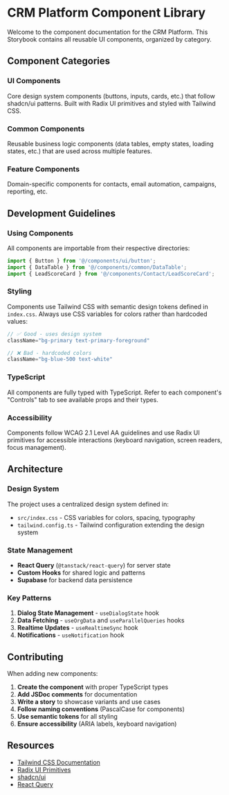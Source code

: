 
<Meta title="Introduction" />

# CRM Platform Component Library

Welcome to the component documentation for the CRM Platform. This Storybook contains
all reusable UI components, organized by category.

## Component Categories

### UI Components
Core design system components (buttons, inputs, cards, etc.) that follow shadcn/ui patterns.
Built with Radix UI primitives and styled with Tailwind CSS.

### Common Components
Reusable business logic components (data tables, empty states, loading states, etc.)
that are used across multiple features.

### Feature Components
Domain-specific components for contacts, email automation, campaigns, reporting, etc.

## Development Guidelines

### Using Components
All components are importable from their respective directories:

```typescript
import { Button } from '@/components/ui/button';
import { DataTable } from '@/components/common/DataTable';
import { LeadScoreCard } from '@/components/Contact/LeadScoreCard';
```

### Styling
Components use Tailwind CSS with semantic design tokens defined in `index.css`.
Always use CSS variables for colors rather than hardcoded values:

```typescript
// ✅ Good - uses design system
className="bg-primary text-primary-foreground"

// ❌ Bad - hardcoded colors
className="bg-blue-500 text-white"
```

### TypeScript
All components are fully typed with TypeScript. Refer to each component's
"Controls" tab to see available props and their types.

### Accessibility
Components follow WCAG 2.1 Level AA guidelines and use Radix UI primitives
for accessible interactions (keyboard navigation, screen readers, focus management).

## Architecture

### Design System
The project uses a centralized design system defined in:
- `src/index.css` - CSS variables for colors, spacing, typography
- `tailwind.config.ts` - Tailwind configuration extending the design system

### State Management
- **React Query** (`@tanstack/react-query`) for server state
- **Custom Hooks** for shared logic and patterns
- **Supabase** for backend data persistence

### Key Patterns
1. **Dialog State Management** - `useDialogState` hook
2. **Data Fetching** - `useOrgData` and `useParallelQueries` hooks
3. **Realtime Updates** - `useRealtimeSync` hook
4. **Notifications** - `useNotification` hook

## Contributing

When adding new components:

1. **Create the component** with proper TypeScript types
2. **Add JSDoc comments** for documentation
3. **Write a story** to showcase variants and use cases
4. **Follow naming conventions** (PascalCase for components)
5. **Use semantic tokens** for all styling
6. **Ensure accessibility** (ARIA labels, keyboard navigation)

## Resources

- [Tailwind CSS Documentation](https://tailwindcss.com)
- [Radix UI Primitives](https://www.radix-ui.com)
- [shadcn/ui](https://ui.shadcn.com)
- [React Query](https://tanstack.com/query)

